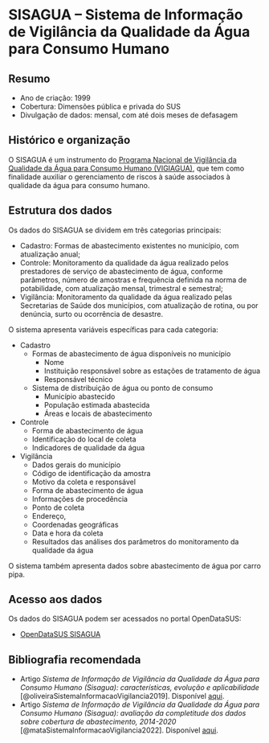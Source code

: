 # SISAGUA -- Sistema de Informação de Vigilância da Qualidade da Água para Consumo Humano

## Resumo

-  Ano de criação: 1999
-  Cobertura: Dimensões pública e privada do SUS
-  Divulgação de dados: mensal, com até dois meses de defasagem

## Histórico e organização

O SISAGUA é um instrumento do [Programa Nacional de Vigilância da Qualidade da Água para Consumo Humano (VIGIAGUA)](https://www.gov.br/saude/pt-br/composicao/seidigi/demas/situacao-de-saude/vigiagua), que tem como finalidade auxiliar o gerenciamento de riscos à saúde associados à qualidade da água para consumo humano. 

## Estrutura dos dados

Os dados do SISAGUA se dividem em três categorias principais: 

-  Cadastro: Formas de abastecimento existentes no município, com atualização anual;
-  Controle: Monitoramento da qualidade da água realizado pelos prestadores de serviço de abastecimento de água, conforme parâmetros, número de amostras e frequência definida na norma de potabilidade, com atualização mensal, trimestral e semestral;
-  Vigilância: Monitoramento da qualidade da água realizado pelas Secretarias de Saúde dos municípios, com atualização de rotina, ou por denúncia, surto ou ocorrência de desastre.

O sistema apresenta variáveis específicas para cada categoria:

-  Cadastro
    - Formas de abastecimento de água disponíveis no município
        - Nome
        - Instituição responsável sobre as estações de tratamento de água
        - Responsável técnico
    - Sistema de distribuição de água ou ponto de consumo
        - Município abastecido
        - População estimada abastecida
        - Áreas e locais de abastecimento
- Controle
    - Forma de abastecimento de água
    - Identificação do local de coleta
    - Indicadores de qualidade da água
- Vigilância
    - Dados gerais do município
    - Código de identificação da amostra
    - Motivo da coleta e responsável
    - Forma de abastecimento de água
    - Informações de procedência
    - Ponto de coleta
    - Endereço,
    - Coordenadas geográficas
    - Data e hora da coleta
    - Resultados das análises dos parâmetros do monitoramento da qualidade da água

O sistema também apresenta dados sobre abastecimento de água por carro pipa.

## Acesso aos dados

Os dados do SISAGUA podem ser acessados no portal OpenDataSUS:

-  [OpenDataSUS SISAGUA](https://opendatasus.saude.gov.br/dataset/?q=SISAGUA&sort=score+desc%2C+metadata_modified+desc)

## Bibliografia recomendada

-  Artigo *Sistema de Informação de Vigilância da Qualidade da Água para Consumo Humano (Sisagua): características, evolução e aplicabilidade* [@oliveiraSistemaInformacaoVigilancia2019]. Disponível [aqui](https://doi.org/10.5123/S1679-49742019000100024).
-  Artigo *Sistema de Informação de Vigilância da Qualidade da Água para Consumo Humano (Sisagua): avaliação da completitude dos dados sobre cobertura de abastecimento, 2014-2020* [@mataSistemaInformacaoVigilancia2022]. Disponível [aqui](https://doi.org/10.1590/S2237-96222022000300003).
